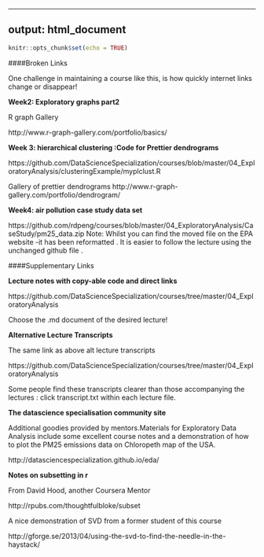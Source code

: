 
---

output: html_document
---

```r
knitr::opts_chunk$set(echo = TRUE)
```


####Broken Links
 
One challenge in maintaining a course like this, is how quickly internet links change or disappear!

**Week2: Exploratory graphs part2**  

 R graph Gallery

http://www.r-graph-gallery.com/portfolio/basics/

**Week 3: hierarchical clustering :Code for Prettier dendrograms**

https://github.com/DataScienceSpecialization/courses/blob/master/04_ExploratoryAnalysis/clusteringExample/myplclust.R

Gallery of prettier dendrograms
http://www.r-graph-gallery.com/portfolio/dendrogram/

**Week4: air pollution case study data set**

https://github.com/rdpeng/courses/blob/master/04_ExploratoryAnalysis/CaseStudy/pm25_data.zip
Note: Whilst you can find the  moved file on the EPA website  -it has been reformatted . It is easier to follow the lecture using  the unchanged github file .

####Supplementary Links 

 **Lecture notes with  copy-able code and   direct links** 

https://github.com/DataScienceSpecialization/courses/tree/master/04_ExploratoryAnalysis

Choose the .md document of the desired lecture!

**Alternative Lecture Transcripts** 

The same link as above alt lecture transcripts

https://github.com/DataScienceSpecialization/courses/tree/master/04_ExploratoryAnalysis

Some people find these  transcripts  clearer than those accompanying the lectures : 
click transcript.txt within each lecture file.


**The datascience specialisation  community site**

Additional goodies provided by mentors.Materials for Exploratory Data Analysis include some excellent course notes  and a demonstration of how to plot the PM25 emissions data on Chloropeth  map of the USA.

http://datasciencespecialization.github.io/eda/

**Notes on subsetting in r**

From  David Hood, another Coursera Mentor

http://rpubs.com/thoughtfulbloke/subset


A nice demonstration of SVD  from  a former student of this course

http://gforge.se/2013/04/using-the-svd-to-find-the-needle-in-the-haystack/